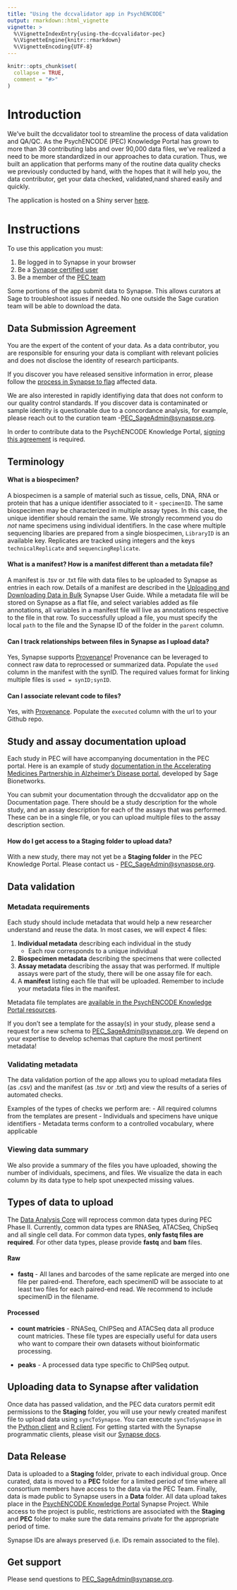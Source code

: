 ```yaml
---
title: "Using the dccvalidator app in PsychENCODE"
output: rmarkdown::html_vignette
vignette: >
  %\VignetteIndexEntry{using-the-dccvalidator-pec}
  %\VignetteEngine{knitr::rmarkdown}
  %\VignetteEncoding{UTF-8}
---
```


```r
knitr::opts_chunk$set(
  collapse = TRUE,
  comment = "#>"
)
```

# Introduction

We've built the dccvalidator tool to streamline the process of data validation
and QA/QC. As the PsychENCODE (PEC) Knowledge Portal has grown to more than 39 contributing labs and over 90,000 data files, we've realized a need to be more standardized in our approaches to data curation. Thus, we built an application that performs many of the routine data quality checks we previously conducted by hand, with the hopes that it will help you, the data contributor, get your data checked, validated,nand shared easily and quickly.

The application is hosted on a Shiny server [here](https://shinypro.synapse.org/users/kmontgomery/dccvalidator).

# Instructions

To use this application you must:

1. Be logged in to Synapse in your browser
2. Be a [Synapse certified user](https://docs.synapse.org/articles/accounts_certified_users_and_profile_validation.html)
3. Be a member of the [PEC team](https://www.synapse.org/#!Team:3323356)

Some portions of the app submit data to Synapse. This allows curators at Sage to
troubleshoot issues if needed. No one outside the Sage curation team will be
able to download the data.

## Data Submission Agreement 

You are the expert of the content of your data. As a data contributor, you are responsible for ensuring your data is compliant with relevant policies and does not disclose the identity of research participants.

If you discover you have released sensitive information in error, please follow the [process in Synapse to flag](https://docs.synapse.org/articles/contribute_and_access_controlled_use_data.html#flagging-inappropriate-data-use) affected data. 

We are also interested in rapidly identifiying data that does not conform to our quality control standards. If you discover data is contaminated or sample identity is questionable due to a concordance analysis, for example, please reach out to the curation team -[PEC_SageAdmin@synaspse.org](mailto:PEC__SageAdmin@synapse.org).

In order to contribute data to the PsychENCODE Knowledge Portal, [signing this agreement](https://www.synapse.org/#!Synapse:syn18420555) is required.

## Terminology

#### What is a biospecimen? 

A biospecimen is a sample of material such as tissue, cells, DNA, RNA or protein that has a unique identifier associated to it - `specimenID`. The same biospecimen may be characterized in multiple assay types. In this case, the unique identifier should remain the same. We strongly recommend you do *not* name specimens using individual identifiers. In the case where multiple sequencing libaries are prepared from a single biospecimen, `LibraryID` is an available key. Replicates are tracked using integers and the keys `technicalReplicate` and `sequencingReplicate`. 

#### What is a manifest? How is a manifest different than a metadata file? 

A manifest is .tsv or .txt file with data files to be uploaded to Synapse as entries in each row. Details of a manifest are described in the [Uploading and Downloading Data in Bulk](https://docs.synapse.org/articles/uploading_in_bulk.html) Synapse User Guide. While a metadata file will be stored on Synapse as a flat file, and select variables added as file annotations, all variables in a manifest file will live as annotations respective to the file in that row. To successfully upload a file, you must specify the local `path` to the file and the Synapse ID of the folder in the `parent` column.

#### Can I track relationships between files in Synapse as I upload data? 

Yes, Synapse supports [Provenance](https://docs.synapse.org/articles/provenance.html)! Provenance can be leveraged to connect raw data to reprocessed or summarized data. Populate the `used` column in the manifest with the synID. The required values format for linking multiple files is `used = synID;synID`. 

#### Can I associate relevant code to files? 

Yes, with [Provenance](https://docs.synapse.org/articles/provenance.html). Populate the `executed` column with the url to your Github repo. 


## Study and assay documentation upload

Each study in PEC will have accompanying documentation in the PEC portal. Here is an example of study [documentation in the Accelerating Medicines Partnership in Alzheimer's Disease portal](https://adknowledgeportal.synapse.org/#/Explore/Studies?Study=syn8391648), developed by Sage Bionetworks. 

You can submit your documentation through the dccvalidator app on the Documentation page. There should be a study description for the whole study, and an assay description for each of the assays that was performed. These can be in a single file, or you can upload multiple files to the assay description
section.

#### How do I get access to a Staging folder to upload data? 

With a new study, there may not yet be a **Staging folder** in the PEC Knowledge Portal. Please contact us - [PEC_SageAdmin@synaspse.org](mailto:PEC__SageAdmin@synapse.org).


## Data validation

### Metadata requirements

Each study should include metadata that would help a new researcher understand and reuse the data. In most cases, we will expect 4 files:

1. **Individual metadata** describing each individual in the study
   - Each row corresponds to a unique individual
2. **Biospecimen metadata** describing the specimens that were collected
3. **Assay metadata** describing the assay that was performed. If multiple assays were part of the study, there will be one assay file for each.
4. A **manifest** listing each file that will be uploaded. Remember to include your metadata files in the manifest.

Metadata file templates are [available in the PsychENCODE Knowledge Portal resources](https://www.synapse.org/#!Synapse:syn20729790). 

If you don't see a template for the assay(s) in your study, please send a request for a new schema to [PEC_SageAdmin@synapse.org](mailto:PEC_SageAdmin@synapse.org). We depend on your expertise to develop schemas that capture the most pertinent metadata!

### Validating metadata

The data validation portion of the app allows you to upload metadata files (as .csv) and the manifest (as .tsv or .txt) and view the results of a series of automated checks.

Examples of the types of checks we perform are:
- All required columns from the templates are present
- Individuals and specimens have unique identifiers
- Metadata terms conform to a controlled vocabulary, where applicable

### Viewing data summary

We also provide a summary of the files you have uploaded, showing the number of individuals, specimens, and files. We visualize the data in each column by its data type to help spot unexpected missing values.


## Types of data to upload

The [Data Analysis Core](https://www.synapse.org/#!Synapse:syn20959298) will reprocess common data types during PEC Phase II. Currently, common data types are RNASeq, ATACSeq, ChipSeq and all single cell data. For common data types, **only fastq files are required**. For other data types, please provide **fastq** and **bam** files. 

#### Raw
- **fastq** - All lanes and barcodes of the same replicate are merged into one file per paired-end. Therefore, each specimenID will be associate to at least two files for each paired-end read. We recommend to include specimenID in the filename.

#### Processed 
- **count matricies** - RNASeq, ChIPSeq and ATACSeq data all produce count matricies. These file types are especially useful for data users who want to compare their own datasets without bioinformatic processing.

- **peaks** - A processed data type specific to ChIPSeq output.

  
## Uploading data to Synapse after validation

Once data has passed validation, and the PEC data curators permit edit permissions to the **Staging** folder, you will use your newly created manifest file to upload data using `syncToSynapse`. You can execute `syncToSynapse` in the [Python client](https://python-docs.synapse.org/build/html/synapseutils.html#synapseutils.sync.syncToSynapse) and [R client](https://github.com/Sage-Bionetworks/synapserutils#upload-data-in-bulk). For getting started with the Synapse programmatic clients, please visit our [Synapse docs](https://docs.synapse.org/articles/api_documentation.html).

## Data Release

Data is uploaded to a **Staging** folder, private to each individual group. Once curated, data is moved to a **PEC** folder for a limited period of time where all consortium members have access to the data via the PEC Team. Finally, data is made public to Synapse users in a **Data** folder.  All data upload takes place in the [PsychENCODE Knowledge Portal](https://www.synapse.org/#!Synapse:syn4921369/wiki/235539) Synapse Project. While access to the project is public, restrictions are associated with the **Staging** and **PEC** folder to make sure the data remains private for the appropriate period of time. 

Synapse IDs are always preserved (i.e. IDs remain associated to the file).

## Get support 

Please send questions to [PEC_SageAdmin@synapse.org](mailto:PEC_SageAdmin@synapse.org). 
